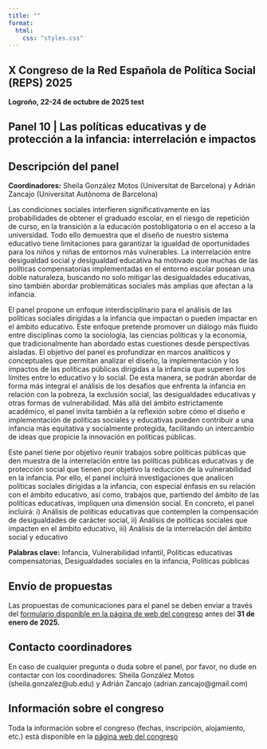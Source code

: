 ```yaml
---
title: ""
format: 
  html:
    css: "styles.css"
---
```


## X Congreso de la Red Española de Política Social (REPS) 2025

**Logroño, 22-24 de octubre de 2025 test**

## Panel 10 \| Las políticas educativas y de protección a la infancia: interrelación e impactos

::: panel-tabset
## **Descripción del panel**

**Coordinadores:** Sheila González Motos (Universitat de Barcelona) y Adrián Zancajo (Universitat Autònoma de Barcelona)

Las condiciones sociales interfieren significativamente en las probabilidades de obtener el graduado escolar, en el riesgo de repetición de curso, en la transición a la educación postobligatoria o en el acceso a la universidad. Todo ello demuestra que el diseño de nuestro sistema educativo tiene limitaciones para garantizar la igualdad de oportunidades para los niños y niñas de entornos más vulnerables. La interrelación entre desigualdad social y desigualdad educativa ha motivado que muchas de las políticas compensatorias implementadas en el entorno escolar posean una doble naturaleza, buscando no solo mitigar las desigualdades educativas, sino también abordar problemáticas sociales más amplias que afectan a la infancia.

El panel propone un enfoque interdisciplinario para el análisis de las políticas sociales dirigidas a la infancia que impactan o pueden impactar en el ámbito educativo. Este enfoque pretende promover un diálogo más fluido entre disciplinas como la sociología, las ciencias políticas y la economía, que tradicionalmente han abordado estas cuestiones desde perspectivas aisladas. El objetivo del panel es profundizar en marcos analíticos y conceptuales que permitan analizar el diseño, la implementación y los impactos de las políticas públicas dirigidas a la infancia que superen los límites entre lo educativo y lo social. De esta manera, se podrán abordar de forma más integral el análisis de los desafíos que enfrenta la infancia en relación con la pobreza, la exclusión social, las desigualdades educativas y otras formas de vulnerabilidad. Más allá del ámbito estrictamente académico, el panel invita también a la reflexión sobre cómo el diseño e implementación de políticas sociales y educativas pueden contribuir a una infancia más equitativa y socialmente protegida, facilitando un intercambio de ideas que propicie la innovación en políticas públicas.

Este panel tiene por objetivo reunir trabajos sobre políticas públicas que den muestra de la interrelación entre las políticas públicas educativas y de protección social que tienen por objetivo la reducción de la vulnerabilidad en la infancia. Por ello, el panel incluirá investigaciones que analicen políticas sociales dirigidas a la infancia, con especial énfasis en su relación con el ámbito educativo, así como, trabajos que, partiendo del ámbito de las políticas educativas, impliquen una dimensión social. En concreto, el panel incluirá: i) Análisis de políticas educativas que contemplen la compensación de desigualdades de carácter social, ii) Análisis de políticas sociales que impacten en el ámbito educativo, iii) Análisis de la interrelación del ámbito social y educativo

**Palabras clave:** Infancia, Vulnerabilidad infantil, Políticas educativas compensatorias, Desigualdades sociales en la infancia, Políticas públicas

## Envío de propuestas

Las propuestas de comunicaciones para el panel se deben enviar a través del [formulario disponible en la página de web del congreso](https://reps2025.unirioja.es/es/pages/comunicaciones) antes del **31 de enero de 2025.**

## Contacto coordinadores

En caso de cualquier pregunta o duda sobre el panel, por favor, no dude en contactar con los coordinadores: Sheila González Motos (sheila.gonzalez\@ub.edu) y Adrián Zancajo (adrian.zancajo\@gmail.com)

## Información sobre el congreso

Toda la información sobre el congreso (fechas, inscripción, alojamiento, etc.) está disponible en la [página web del congreso](https://reps2025.unirioja.es/)
:::
